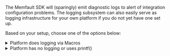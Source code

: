The Memfault SDK will (sparingly) emit diagnostic logs to alert of integration configuration problems.
The logging subsystem can also easily serve as logging infrastructure for your own platform if you do not
yet have one set up.

Based on your setup, choose one of the options below:

<details>
  <summary>Platform does logging via Macros</summary>

1. Add `-DMEMFAULT_PLATFORM_HAS_LOG_CONFIG=1` to targets compiler flags
2. Remap Memfault logging macros to platform logging macros by adding the following
macros to the `memfault_platform_log_config.h` file created earlier.

```c
//! @file memfault_platform_log_config.h
#pragma once

#define MEMFAULT_LOG_DEBUG(fmt, ...) YOUR_PLATFORM_DEBUG_LOG( fmt, ## __VA_ARGS__)
#define MEMFAULT_LOG_INFO(fmt, ...)  YOUR_PLATFORM_INFO_LOG(  fmt, ## __VA_ARGS__)
#define MEMFAULT_LOG_WARN(fmt, ...)  YOUR_PLATFORM_WARN_LOG( fmt, ## __VA_ARGS__)
#define MEMFAULT_LOG_ERROR(fmt, ...) YOUR_PLATFORM_ERROR_LOG( fmt, ## __VA_ARGS__)
```

</details>

<details>
  <summary>Platform has no logging or uses printf()</summary>

Implement `memfault_platform_log()` in `third_party/memfault/memfault_port.c`. For example,

```c
void memfault_platform_log(eMemfaultPlatformLogLevel level, const char *fmt, ...) {
  va_list args;
  va_start(args, fmt);

  char log_buf[128];
  vsnprintf(log_buf, sizeof(log_buf), fmt, args);

  const char *lvl_str;
  switch (level) {
    case kMemfaultPlatformLogLevel_Debug:
      lvl_str = "D";
      break;

    case kMemfaultPlatformLogLevel_Info:
      lvl_str = "I";
      break;

    case kMemfaultPlatformLogLevel_Warning:
      lvl_str = "W";
      break;

    case kMemfaultPlatformLogLevel_Error:
      lvl_str = "E";
      break;

    default:
      break;
  }

  vsnprintf(log_buf, sizeof(log_buf), fmt, args);

  your_platform_printf("[%s] MFLT: %s\n", lvl_str, log_buf);
}
```
</details>
